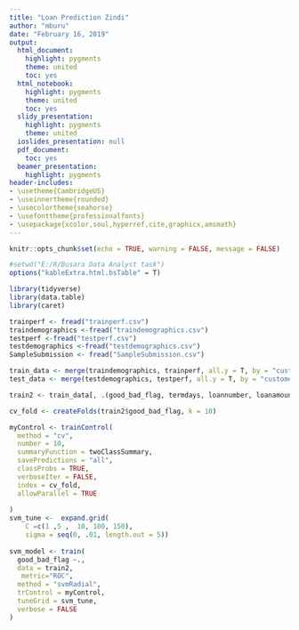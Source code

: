 ```yaml
---
title: "Loan Prediction Zindi"
author: "mburu"
date: "February 16, 2019"
output:
  html_document:
    highlight: pygments
    theme: united
    toc: yes
  html_notebook:
    highlight: pygments
    theme: united
    toc: yes
  slidy_presentation:
    highlight: pygments
    theme: united
  ioslides_presentation: null
  pdf_document:
    toc: yes
  beamer_presentation:
    highlight: pygments
header-includes:
- \usetheme{CambridgeUS}
- \useinnertheme{rounded}
- \usecolortheme{seahorse}
- \usefonttheme{professionalfonts}
- \usepackage{xcolor,soul,hyperref,cite,graphicx,amsmath}
---
```



```r
knitr::opts_chunk$set(echo = TRUE, warning = FALSE, message = FALSE)
```

```r
#setwd("E:/R/Busara Data Analyst task")
options("kableExtra.html.bsTable" = T)
```


```r
library(tidyverse)
library(data.table)
library(caret)

```



```r

trainperf <- fread("trainperf.csv")
traindemographics <-fread("traindemographics.csv")
testperf <-fread("testperf.csv")
testdemographics <-fread("testdemographics.csv")
SampleSubmission <- fread("SampleSubmission.csv")
```



```r
train_data <- merge(traindemographics, trainperf, all.y = T, by = "customerid")
test_data <- merge(testdemographics, testperf, all.y = T, by = "customerid")
```



```r

train2 <- train_data[, .(good_bad_flag, termdays, loannumber, loanamount, totaldue)]

cv_fold <- createFolds(train2$good_bad_flag, k = 10)

myControl <- trainControl(
  method = "cv", 
  number = 10,
  summaryFunction = twoClassSummary,
  savePredictions = "all",
  classProbs = TRUE,
  verboseIter = FALSE,
  index = cv_fold,
  allowParallel = TRUE
  
)
svm_tune <-  expand.grid(
    C =c(1 ,5 ,  10, 100, 150),
    sigma = seq(0, .01, length.out = 5))
    
svm_model <- train(
  good_bad_flag ~.,
  data = train2,
   metric="ROC",
  method = "svmRadial",
  trControl = myControl,
  tuneGrid = svm_tune,
  verbose = FALSE
)

```

